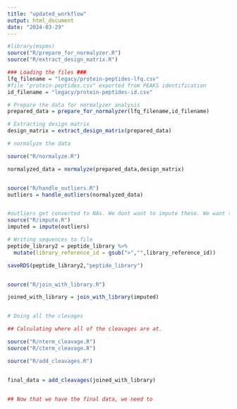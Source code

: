 ```yaml
---
title: "updated_workflow"
output: html_document
date: "2024-03-29"
---
```




```r
#library(mspms)
source("R/prepare_for_normalyzer.R")
source("R/extract_design_matrix.R")

### Loading the files ###
lfq_filename = "legacy/protein-peptides-lfq.csv"
#file "protein-peptides.csv" exported from PEAKS identification
id_filename = "legacy/protein-peptides-id.csv"

# Prepare the data for normalyzer analysis
prepared_data = prepare_for_normalyzer(lfq_filename,id_filename)

# Extracting design matrix
design_matrix = extract_design_matrix(prepared_data)

# normalyze the data 

source("R/normalyze.R")

normalyzed_data = normalyze(prepared_data,design_matrix)


source("R/handle_outliers.R")
outliers = handle_outliers(normalyzed_data)


#outliers get converted to NAs. We dont want to impute these. We want to impute the values that are not NAs
source("R/impute.R")
imputed = impute(outliers)

# Writing sequences to file
peptide_library2 = peptide_library %>% 
  mutate(library_reference_id = gsub(">","",library_reference_id))

saveRDS(peptide_library2,"peptide_library")


source("R/join_with_library.R")

joined_with_library = join_with_library(imputed)


# Doing all the clevages 

## Calculating where all of the cleavages are at. 

source("R/nterm_cleavage.R")
source("R/cterm_cleavage.R")

source("R/add_cleavages.R")


final_data = add_cleavages(joined_with_library)


## Now that we have the final data, we need to 






```
